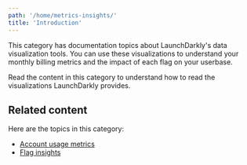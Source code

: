 ```yaml
---
path: '/home/metrics-insights/'
title: 'Introduction'
---
```


<Metadata timeToRead={props.timeToRead} lastModifiedDateFormatted={props.lastModifiedDateFormatted} />

This category has documentation topics about LaunchDarkly's data visualization tools. You can use these visualizations to understand your monthly billing metrics and the impact of each flag on your userbase.

Read the content in this category to understand how to read the visualizations LaunchDarkly provides.

## Related content

Here are the topics in this category:

- [Account usage metrics](./usage-metrics)
- [Flag insights](./flag-insights)
